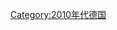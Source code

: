 {{Commons category|2017 in Germany}}
{{year in country category|2|0|1|7|德国|欧洲||}}

[[Category:2010年代德国|Category:2010年代德国]]